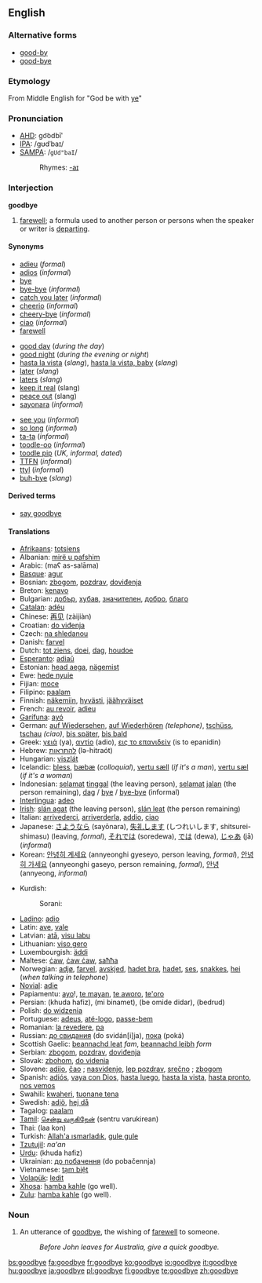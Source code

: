 ==English==

===Alternative forms===
*[[good-by]]
*[[good-bye]]

===Etymology===
From Middle English for "God be with [[ye]]"

===Pronunciation===
*[[w:AHD|AHD]]: go͝odbīʹ
*[[w:IPA|IPA]]: /gʊdˈbaɪ/
*[[w:SAMPA|SAMPA]]: /<tt>gUd"baI</tt>/
*:Rhymes: [[Rhymes:English:-aɪ|-aɪ]]

===Interjection===
'''goodbye'''

# [[farewell]]; a formula used to another person or persons when the speaker or writer is [[depart]]ing.

====Synonyms====
{{top3}}
*[[adieu]] (''formal'')
*[[adios]] (''informal'')
*[[bye]]
*[[bye-bye]] (''informal'')
*[[catch you later]] (''informal'')
*[[cheerio]] (''informal'')
*[[cheery-bye]] (''informal'')
*[[ciao]] (''informal'')
*[[farewell]]
{{mid3}}
*[[good day]] (''during the day'')
*[[good night]] (''during the evening or night'')
*[[hasta la vista]] (''slang''), [[hasta la vista, baby]] (''slang'')
*[[later]] (''slang'')
*[[laters]] (''slang'')
*[[keep it real]] (slang)
*[[peace out]] (slang)
*[[sayonara]] (''informal'')
{{mid3}}
*[[see you]] (''informal'')
*[[so long]] (''informal'')
*[[ta-ta]] (''informal'')
*[[toodle-oo]] (''informal'')
*[[toodle pip]] (''UK, informal, dated'')
*[[TTFN]] (''informal'')
*[[ttyl]] (''informal'')
*[[buh-bye]] (''slang'')
{{bottom3}}

====Derived terms====
*[[say goodbye]]

====Translations====
{{rfc-trans}}
{{top}}
*[[Afrikaans]]: [[totsiens]]
*Albanian: [[mirë u pafshim]]
*Arabic: {{ARchar|[[مع السلامة]]}} (maʕ as-salāma)
*[[Basque]]: [[agur]]
*Bosnian: [[zbogom]], [[pozdrav]], [[doviđenja]]
*Breton: [[kenavo]]
*Bulgarian: [[добър]], [[хубав]], [[значителен]], [[добро]], [[благо]]
*[[Catalan]]: [[adéu]]
*Chinese: [[再见]] (zàijiàn)
*Croatian: [[do viđenja]]
*Czech: [[na shledanou]]
*Danish: [[farvel]]
*Dutch: [[tot ziens]], [[doei]], [[dag]], [[houdoe]]
*[[Esperanto]]: [[adiaŭ]]
*Estonian: [[head aega]], [[nägemist]]
*Ewe: [[hede nyuie]]
*Fijian: [[moce]]
*Filipino: [[paalam]]
*Finnish: [[näkemiin]], [[hyvästi]], [[jäähyväiset]]
*French: [[au revoir]], [[adieu]]
*[[Garífuna]]: [[ayó]]
*German: [[auf Wiedersehen]], [[auf Wiederhören]] ''(telephone)'', [[tschüss]], [[tschau]] ''(ciao)'', [[bis später]], [[bis bald]]
*Greek: [[γειά]] (ya), [[αντίο]] (adio), [[εις το επανιδείν]] (is to epanidin)
*Hebrew: [[להתראות]] (lə-hitraót)
*Hungarian: [[viszlát]]
*Icelandic: [[bless]], [[bæbæ]] (''colloquial''), [[vertu sæll]] (''if it's a man''), [[vertu sæl]] (''if it's a woman'')
*Indonesian: [[selamat]] [[tinggal]] (the leaving person), [[selamat]] [[jalan]] (the person remaining), [[dag]] / [[bye]] / [[bye-bye]] (informal)
*[[Interlingua]]: [[adeo]]
*[[Irish]]: [[slán agat]] (the leaving person), [[slán leat]] (the person remaining) 
*Italian: [[arrivederci]], [[arriverderla]], [[addio]], [[ciao]]
*Japanese: [[さようなら]] (sayōnara), [[失礼します]] (しつれいします, shitsurei-shimasu) (leaving, ''formal''), [[それでは]] (soredewa), [[では]] (dewa), [[じゃあ]] (jā) (''informal'')
*Korean: [[안녕히 계세요]] (annyeonghi gyeseyo, person leaving, ''formal''), [[안녕히 가세요]] (annyeonghi gaseyo, person remaining, ''formal''), [[안녕]] (annyeong, ''informal'')
{{mid}}
*Kurdish: 
*:Sorani: {{t|ku|خوا حافیز|tr=xwa hafîz|sc=KUchar}}
*[[Ladino]]: [[adio]]
*Latin: [[ave]], [[vale]]
*Latvian: [[atā]], [[visu labu]]
*Lithuanian: [[viso gero]]
*Luxembourgish: [[äddi]]
*Maltese: [[ċaw]], [[ċaw ċaw]], [[saħħa]] 
*Norwegian: [[adjø]], [[farvel]], [[avskjed]], [[hadet bra]], [[hadet]], [[ses]], [[snakkes]], [[hei]] (''when talking in telephone'')
*[[Novial]]: [[adie]]
*Papiamentu: [[ayo]]!, [[te mayan]], [[te aworo]], [[te'oro]]
*Persian: {{FAchar|[[خدا حافظ]]}} (khuda hafiz), {{FAchar|[[می بینمت]]}} (mi binamet), {{FAchar|[[به امید دیدار]]}} (be omide didar), {{FAchar|[[بدرود]]}} (bedrud)
*Polish: [[do widzenia]]
*Portuguese: [[adeus]], [[até-logo]], [[passe-bem]]
*Romanian: [[la revedere]], [[pa]]
*Russian: [[до свидания]] (do svidán[i]ja), [[пока]] (poká)
*Scottish Gaelic: [[beannachd leat]] ''fam'', [[beannachd leibh]] ''form''
*Serbian: [[zbogom]], [[pozdrav]], [[doviđenja]]
*Slovak: [[zbohom]], [[do videnia]]
*Slovene: [[adijo]], [[čao]] {{informal}}; [[nasvidenje]], [[lep pozdrav]], [[srečno]] {{formal}}; [[zbogom]] {{archaic}}
*Spanish: [[adiós]], [[vaya con Dios]], [[hasta luego]], [[hasta la vista]], [[hasta pronto]], [[nos vemos]]
*Swahili: [[kwaheri]], [[tuonane tena]]
*Swedish: [[adjö]], [[hej då]]
*Tagalog: [[paalam]]
*[[Tamil]]: [[சென்று வருகிறேன்]] (sentru varukirean)
*Thai: {{THchar|[[ลาก่อน]]}} (laa kon)
*Turkish: [[Allah'a ısmarladık]], [[gule gule]]
*[[Tzutujil]]: ''na'an''
*[[Urdu]]: {{URchar|[[خدا حافظ]]}} (khuda hafiz)
*Ukrainian: [[до побачення]] (do pobačennja)
*Vietnamese: [[tạm biệt]]
*[[Volapük]]: [[ledit]]
*[[Xhosa]]: [[hamba kahle]] (go well).
*[[Zulu]]: [[hamba kahle]] (go well).
{{bottom}}

===Noun===
{{en-noun}}

# An utterance of [[goodbye]], the wishing of [[farewell]] to someone.
#:''Before John leaves for Australia, give a quick goodbye.''

[[bs:goodbye]]
[[fa:goodbye]]
[[fr:goodbye]]
[[ko:goodbye]]
[[io:goodbye]]
[[it:goodbye]]
[[hu:goodbye]]
[[ja:goodbye]]
[[pl:goodbye]]
[[fi:goodbye]]
[[te:goodbye]]
[[zh:goodbye]]